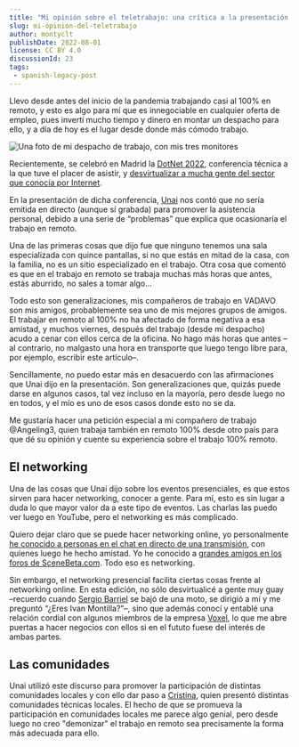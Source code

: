 ```yaml
---
title: "Mi opinión sobre el teletrabajo: una crítica a la presentación de la DotNet 2022 de Unai Zorrilla y Cristina González"
slug: mi-opinion-del-teletrabajo
author: montyclt
publishDate: 2022-08-01
license: CC BY 4.0
discussionId: 23
tags:
 - spanish-legacy-post
---
```


Llevo desde antes del inicio de la pandemia trabajando casi al 100% en remoto,
y esto es algo para mí que es innegociable en cualquier oferta de empleo, pues
invertí mucho tiempo y dinero en montar un despacho para ello, y a día de hoy es
el lugar desde donde más cómodo trabajo.

![Una foto de mi despacho de trabajo, con mis tres monitores](/posts/assets/mi-opinion-del-teletrabajo/setup.jpg)

Recientemente, se celebró en Madrid la
[DotNet 2022](https://dotnet2022.com/), conferencia técnica a la que tuve el
placer de asistir, y [desvirtualizar a mucha gente del sector que conocía por
Internet](https://twitter.com/montyclt/status/1541881267268059138).

En la presentación de dicha conferencia,
[Unai](https://twitter.com/_unaizc_) nos contó que no sería emitida en directo
(aunque sí grabada) para promover la asistencia personal, debido a una serie de
“problemas” que explica que ocasionaría el trabajo en remoto.

Una de las primeras cosas que dijo fue que ninguno tenemos una sala
especializada con quince pantallas, si no que estás en mitad de la casa, con la
familia, no es un sitio especializado en el trabajo. Otra cosa que comentó es
que en el trabajo en remoto se trabaja muchas más horas que antes, estás
aburrido, no sales a tomar algo…

Todo esto son generalizaciones, mis compañeros de trabajo en VADAVO son mis
amigos, probablemente sea uno de mis mejores grupos de amigos. El trabajar en
remoto al 100% no ha afectado de forma negativa a esa amistad, y muchos viernes,
después del trabajo (desde mi despacho) acudo a cenar con ellos cerca de la
oficina. No hago más horas que antes –al contrario, no malgasto una hora en
transporte que luego tengo libre para, por ejemplo, escribir este artículo–.

Sencillamente, no puedo estar más en desacuerdo con las afirmaciones que Unai
dijo en la presentación. Son generalizaciones que, quizás puede darse en algunos
casos, tal vez incluso en la mayoría, pero desde luego no en todos, y el mío es
uno de esos casos donde esto no se da.

Me gustaría hacer una petición especial a mi compañero de trabajo @Angeling3,
quien trabaja también en remoto 100% desde otro país para que dé su opinión y
cuente su experiencia sobre el trabajo 100% remoto.

## El networking
Una de las cosas que Unai dijo sobre los eventos presenciales, es que estos
sirven para hacer networking, conocer a gente. Para mí, esto es sin lugar a duda
lo que mayor valor da a este tipo de eventos. Las charlas las puedo ver luego en
YouTube, pero el networking es más complicado.

Quiero dejar claro que se puede hacer networking online, yo personalmente [he
conocido a personas en el chat en directo de una
transmisión](https://twitter.com/patrilikestar), con quienes luego he hecho
amistad. Yo he conocido a [grandes amigos en los foros de
SceneBeta.com](https://twitter.com/duhowpi). Todo eso es networking.

Sin embargo, el networking presencial facilita ciertas cosas frente al
networking online. En esta edición, no sólo desvirtualicé a gente muy guay
–recuerdo cuando [Sergio Barriel](https://twitter.com/sergiobarriel) se bajó de
una moto, se dirigió a mí y me preguntó “¿Eres Ivan Montilla?”–, sino que además
conocí y entablé una relación cordial con algunos miembros de la empresa
[Voxel](http://voxelgroup.net), lo que me abre puertas a hacer negocios con
ellos si en el fututo fuese del interés de ambas partes.

## Las comunidades
Unai utilizó este discurso para promover la participación de distintas
comunidades locales y con ello dar paso a
[Cristina](https://twitter.com/crisgherrero), quien presentó distintas
comunidades técnicas locales. El hecho de que se promueva la participación en
comunidades locales me parece algo genial, pero desde luego no creo "demonizar"
el trabajo en remoto sea precisamente la forma más adecuada para ello.
